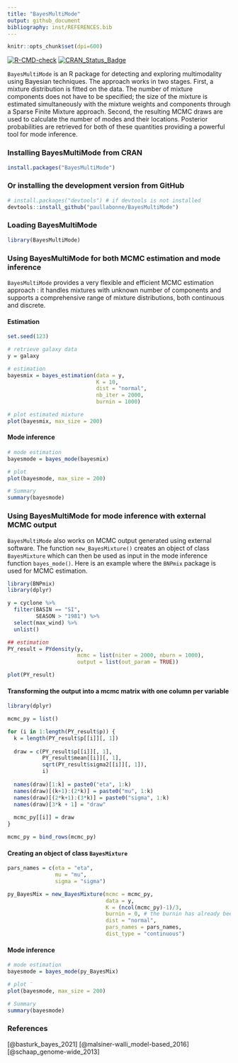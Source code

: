 ```yaml
---
title: "BayesMultiMode"
output: github_document
bibliography: inst/REFERENCES.bib
---
```


```r
knitr::opts_chunk$set(dpi=600)
```
<!-- badges: start -->
[![R-CMD-check](https://github.com/paullabonne/BayesMultiMode/actions/workflows/R-CMD-check.yaml/badge.svg)](https://github.com/paullabonne/BayesMultiMode/actions/workflows/R-CMD-check.yaml)
[![CRAN_Status_Badge](https://www.r-pkg.org/badges/version/BayesMultiMode)](https://cran.r-project.org/package=BayesMultiMode)
<!-- badges: end -->

`BayesMultiMode` is an R package for detecting and exploring multimodality using Bayesian techniques. The approach works in two stages. First, a mixture distribution is fitted on the data. The number of mixture components does not have to be specified; the size of the mixture is estimated simultaneously with the mixture weights and components through a Sparse Finite Mixture approach. Second, the resulting MCMC draws are used to calculate the number of modes and their locations. Posterior probabilities are retrieved for both of these quantities providing a powerful tool for mode inference. 

### Installing BayesMultiMode from CRAN
```r
install.packages("BayesMultiMode")
```

### Or installing the development version from GitHub
```r
# install.packages("devtools") # if devtools is not installed 
devtools::install_github("paullabonne/BayesMultiMode")
```

### Loading BayesMultiMode
```r
library(BayesMultiMode)
```

### Using BayesMultiMode for both MCMC estimation and mode inference
`BayesMultiMode` provides a very flexible and efficient MCMC estimation approach : it handles mixtures with unknown number of components and supports a comprehensive range of mixture distributions, both continuous and discrete.

#### Estimation
```r
set.seed(123)

# retrieve galaxy data
y = galaxy

# estimation
bayesmix = bayes_estimation(data = y,
                            K = 10,
                            dist = "normal",
                            nb_iter = 2000,
                            burnin = 1000)

# plot estimated mixture
plot(bayesmix, max_size = 200)
```

#### Mode inference
```r
# mode estimation
bayesmode = bayes_mode(bayesmix)

# plot 
plot(bayesmode, max_size = 200)

# Summary 
summary(bayesmode)
```

### Using BayesMultiMode for mode inference with external MCMC output
`BayesMultiMode` also works on MCMC output generated using external software. The function `new_BayesMixture()` creates an object of class `BayesMixture` which can then be used as input in the mode inference function `bayes_mode()`. Here is an example where the `BNPmix` package is used for MCMC estimation.
```r
library(BNPmix)
library(dplyr)

y = cyclone %>%
  filter(BASIN == "SI",
         SEASON > "1981") %>%
  select(max_wind) %>%
  unlist()

## estimation
PY_result = PYdensity(y,
                      mcmc = list(niter = 2000, nburn = 1000),
                      output = list(out_param = TRUE))

plot(PY_result)
```

#### Transforming the output into a mcmc matrix with one column per variable
```r
library(dplyr)

mcmc_py = list()

for (i in 1:length(PY_result$p)) {
  k = length(PY_result$p[[i]][, 1])
  
  draw = c(PY_result$p[[i]][, 1],
           PY_result$mean[[i]][, 1],
           sqrt(PY_result$sigma2[[i]][, 1]),
           i)
  
  names(draw)[1:k] = paste0("eta", 1:k)
  names(draw)[(k+1):(2*k)] = paste0("mu", 1:k)
  names(draw)[(2*k+1):(3*k)] = paste0("sigma", 1:k)
  names(draw)[3*k + 1] = "draw"
  
  mcmc_py[[i]] = draw
}

mcmc_py = bind_rows(mcmc_py)
```

#### Creating an object of class `BayesMixture`
```r
pars_names = c(eta = "eta",
               mu = "mu",
               sigma = "sigma")

py_BayesMix = new_BayesMixture(mcmc = mcmc_py,
                               data = y,
                               K = (ncol(mcmc_py)-1)/3,
                               burnin = 0, # the burnin has already been discarded
                               dist = "normal",
                               pars_names = pars_names,
                               dist_type = "continuous")
```

#### Mode inference
```r
# mode estimation
bayesmode = bayes_mode(py_BayesMix)

# plot ¨
plot(bayesmode, max_size = 200)

# Summary 
summary(bayesmode)
```


### References
[@basturk_bayes_2021]
[@malsiner-walli_model-based_2016]
[@schaap_genome-wide_2013]
